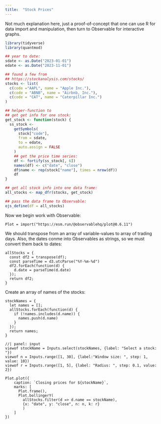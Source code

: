 ```yaml
---
title:  "Stock Prices"
---
```


Not much explanation here, just a proof-of-concept that one can use R for data import and manipulation, then turn to Observable for interactive graphs.


```r
library(tidyverse)
library(quantmod)
```

```r
## year to date:
sdate <- as.Date("2023-01-01")
edate <- as.Date("2023-11-01")

## found a few from
## https://stockanalysis.com/stocks/
stocks <- list(
  c(code ="AAPL", name = "Apple Inc."),
  c(code = "ABNB", name = "Airbnb, Inc."),
  c(code = "CAT", name = "Caterpillar Inc.")
)

## helper-function to
## get get info for one stock:
get_stock <- function(stock) {
  ss_stock <- 
    getSymbols(
      stock["code"],
      from = sdate,
      to = edate,
      auto.assign = FALSE
    )
    ## get the price time series:
    df <- fortify(ss_stock[, 6])
    names(df) <- c("date", "close")
    df$name <- rep(stock["name"], times = nrow(df))
    df
}

## get all stock info into one data frame:
all_stocks <- map_dfr(stocks, get_stock)

## pass the data frame to Observable:
ojs_define(df = all_stocks)
```

Now we begin work with Observable:

```ojs
Plot = import("https://esm.run/@observablehq/plot@0.6.11")
```

We should transpose from an array of variable-values to array of trading days. Also, the dates conme into Observables as strings, so we must convert them back to dates:


```ojs
allStocks = {
  const df2 = transpose(df);
  const parseTime = d3.utcParse("%Y-%m-%d")
  df2.forEach(function(d) {
    d.date = parseTime(d.date)
  });
  return df2;
}
```

Create an array of names of the stocks:

```ojs
stockNames = {
  let names = [];
  allStocks.forEach(function(d) {
    if (!names.includes(d.name)) {
      names.push(d.name)
    }
  });
  return names;
}
```


```ojs
//| panel: input
viewof stockName = Inputs.select(stockNames, {label: "Select a stock: "})
viewof n = Inputs.range([1, 30], {label:"Window size: ", step: 1, value: 10})
viewof r = Inputs.range([1, 5], {label: "Radius: ", step: 0.1, value: 2})
```


```ojs
Plot.plot({
    caption: `Closing prices for ${stockName}`,
    marks: [
      Plot.frame(),
      Plot.bollingerY(
        allStocks.filter(d => d.name == stockName), 
        {x: "date", y: "close", n: n, k: r}
        )  
    ]
})
```